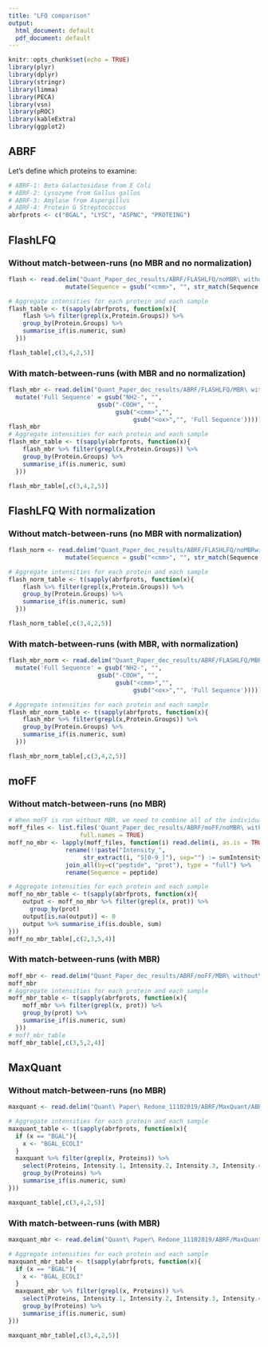 ```yaml
---
title: "LFQ comparison"
output:
  html_document: default
  pdf_document: default
---
```


```r
knitr::opts_chunk$set(echo = TRUE)
library(plyr)
library(dplyr)
library(stringr)
library(limma)
library(PECA)
library(vsn)
library(pROC)
library(kableExtra)
library(ggplot2)
```

## ABRF

Let's define which proteins to examine:

```r
# ABRF-1: Beta Galactosidase from E Coli
# ABRF-2: Lysozyme from Gallus gallus
# ABRF-3: Amylase from Aspergillus
# ABRF-4: Protein G Streptococcus
abrfprots <- c("BGAL", "LYSC", "ASPNC", "PROTEING")
```


## FlashLFQ
### Without match-between-runs (no MBR and no normalization)
```r
flash <- read.delim("Quant_Paper_dec_results/ABRF/FLASHLFQ/noMBR\ without\ normalization/Galaxy284-[FlashLFQ_on_data_99,_data_53,_and_others__QuantifiedPeptides.tsv].tabular", stringsAsFactors = FALSE) %>%
                mutate(Sequence = gsub("<cmm>", "", str_match(Sequence, "NH2-(.+)-COOH")[,2]))

# Aggregate intensities for each protein and each sample
flash_table <- t(sapply(abrfprots, function(x){ 
    flash %>% filter(grepl(x,Protein.Groups)) %>%
    group_by(Protein.Groups) %>%
    summarise_if(is.numeric, sum)
  }))

flash_table[,c(3,4,2,5)]
```

### With match-between-runs (with MBR and no normalization)
```r
flash_mbr <- read.delim("Quant_Paper_dec_results/ABRF/FLASHLFQ/MBR\ without\ normalization/Galaxy272-[FlashLFQ_on_data_99,_data_53,_and_others__QuantifiedPeptides.tsv].tabular", stringsAsFactors = FALSE) %>%
  mutate('Full Sequence' = gsub("NH2-", "",
                         gsub("-COOH", "",
                              gsub("<cmm>","",
                                   gsub("<ox>","", 'Full Sequence')))))
flash_mbr
# Aggregate intensities for each protein and each sample
flash_mbr_table <- t(sapply(abrfprots, function(x){ 
    flash_mbr %>% filter(grepl(x,Protein.Groups)) %>%
    group_by(Protein.Groups) %>%
    summarise_if(is.numeric, sum)
  }))

flash_mbr_table[,c(3,4,2,5)]
```

## FlashLFQ With normalization
### Without match-between-runs (no MBR with normalization)
```r
flash_norm <- read.delim("Quant_Paper_dec_results/ABRF/FLASHLFQ/noMBRwith\ normalization/Galaxy278-[FlashLFQ_on_data_99,_data_53,_and_others__QuantifiedPeptides.tsv].tabular", stringsAsFactors = FALSE) %>%
                mutate(Sequence = gsub("<cmm>", "", str_match(Sequence, "NH2-(.+)-COOH")[,2]))

# Aggregate intensities for each protein and each sample
flash_norm_table <- t(sapply(abrfprots, function(x){ 
    flash %>% filter(grepl(x,Protein.Groups)) %>%
    group_by(Protein.Groups) %>%
    summarise_if(is.numeric, sum)
  }))

flash_norm_table[,c(3,4,2,5)]
```

### With match-between-runs (with MBR, with normalization)
```r
flash_mbr_norm <- read.delim("Quant_Paper_dec_results/ABRF/FLASHLFQ/MBR\ with\ normalization/Galaxy266-[FlashLFQ_on_data_99,_data_53,_and_others__QuantifiedPeptides.tsv].tabular", stringsAsFactors = FALSE) %>%
  mutate('Full Sequence' = gsub("NH2-", "",
                         gsub("-COOH", "",
                              gsub("<cmm>","",
                                   gsub("<ox>","", 'Full Sequence')))))

# Aggregate intensities for each protein and each sample
flash_mbr_norm_table <- t(sapply(abrfprots, function(x){ 
    flash_mbr %>% filter(grepl(x,Protein.Groups)) %>%
    group_by(Protein.Groups) %>%
    summarise_if(is.numeric, sum)
  }))

flash_mbr_norm_table[,c(3,4,2,5)]
```


## moFF
### Without match-between-runs (no MBR)

```r
# When moFF is run without MBR, we need to combine all of the individual peptide summaries, which we do with `join_all` from `plyr`. 
moff_files <- list.files('Quant_Paper_dec_results/ABRF/moFF/noMBR\ without\ normalization/peptide_summary/',
                    full.names = TRUE)
moff_no_mbr <- lapply(moff_files, function(i) read.delim(i, as.is = TRUE) %>%
                rename(!!paste("Intensity_",
                     str_extract(i, "S[0-9_]"), sep="") := sumIntensity_Peptide)) %>%
                join_all(by=c("peptide", "prot"), type = "full") %>%
                rename(Sequence = peptide)

# Aggregate intensities for each protein and each sample
moff_no_mbr_table <- t(sapply(abrfprots, function(x){ 
    output <- moff_no_mbr %>% filter(grepl(x, prot)) %>%
      group_by(prot)
    output[is.na(output)] <- 0
    output %>% summarise_if(is.double, sum)
}))
moff_no_mbr_table[,c(2,3,5,4)]
```

### With match-between-runs (with MBR)
```r
moff_mbr <- read.delim("Quant_Paper_dec_results/ABRF/moFF/MBR\ without\ normalization/Galaxy119-[moFF_on_data_115,_data_114,_and_others__peptide_summary].tabular", stringsAsFactors = FALSE)
moff_mbr
# Aggregate intensities for each protein and each sample
moff_mbr_table <- t(sapply(abrfprots, function(x){ 
    moff_mbr %>% filter(grepl(x, prot)) %>%
    group_by(prot) %>%
    summarise_if(is.numeric, sum)
  }))
# moff_mbr_table
moff_mbr_table[,c(3,5,2,4)]
```

## MaxQuant
### Without match-between-runs (no MBR) 
```r
maxquant <- read.delim("Quant\ Paper\ Redone_11102019/ABRF/MaxQuant/ABRF_MQ_noMBR/combined/txt/peptides.txt", stringsAsFactors = FALSE)

# Aggregate intensities for each protein and each sample
maxquant_table <- t(sapply(abrfprots, function(x){ 
  if (x == "BGAL"){
    x <- "BGAL_ECOLI"
  }
  maxquant %>% filter(grepl(x, Proteins)) %>%
    select(Proteins, Intensity.1, Intensity.2, Intensity.3, Intensity.4) %>%
    group_by(Proteins) %>%
    summarise_if(is.numeric, sum)
}))

maxquant_table[,c(3,4,2,5)]
```

### With match-between-runs (with MBR)
```r
maxquant_mbr <- read.delim("Quant\ Paper\ Redone_11102019/ABRF/MaxQuant/ABRF_MQ_withMBR/combined/txt/peptides.txt", stringsAsFactors = FALSE)

# Aggregate intensities for each protein and each sample
maxquant_mbr_table <- t(sapply(abrfprots, function(x){ 
  if (x == "BGAL"){
    x <- "BGAL_ECOLI"
  }
  maxquant_mbr %>% filter(grepl(x, Proteins)) %>%
    select(Proteins, Intensity.1, Intensity.2, Intensity.3, Intensity.4) %>%
    group_by(Proteins) %>%
    summarise_if(is.numeric, sum)
}))

maxquant_mbr_table[,c(3,4,2,5)]
```
